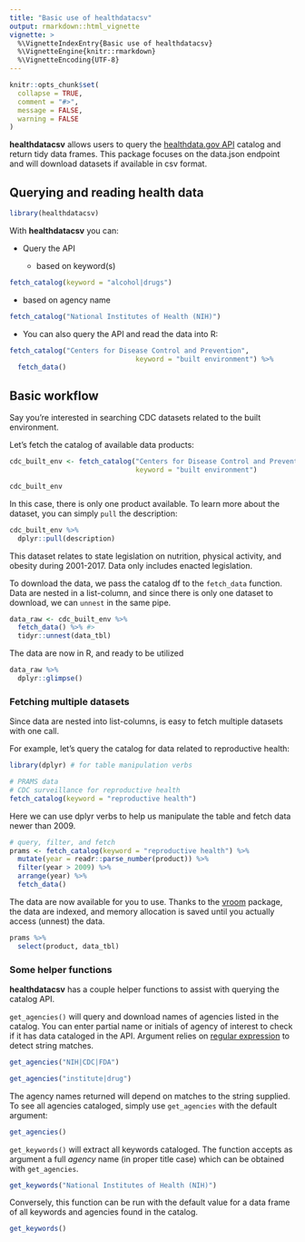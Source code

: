 ```yaml
---
title: "Basic use of healthdatacsv"
output: rmarkdown::html_vignette
vignette: >
  %\VignetteIndexEntry{Basic use of healthdatacsv}
  %\VignetteEngine{knitr::rmarkdown}
  %\VignetteEncoding{UTF-8}
---
```


```r
knitr::opts_chunk$set(
  collapse = TRUE,
  comment = "#>",
  message = FALSE,
  warning = FALSE
)

```


**healthdatacsv** allows users to query the [healthdata.gov API](https://healthdata.gov/node/25341) catalog and return tidy data frames. This package focuses on the data.json endpoint and will download datasets if available in csv format.  


## Querying and reading health data  

```r
library(healthdatacsv)
```

With **healthdatacsv** you can:  

- Query the API  

  - based on keyword(s)  

```r
fetch_catalog(keyword = "alcohol|drugs")

```


  - based on agency name  
  
```r
fetch_catalog("National Institutes of Health (NIH)")

```

- You can also query the API and read the data into R:  

```r
fetch_catalog("Centers for Disease Control and Prevention",
                               keyword = "built environment") %>% 
  fetch_data()

```


## Basic workflow

Say you're interested in searching CDC datasets related to the built environment.  

Let's fetch the catalog of available data products:

```r
cdc_built_env <- fetch_catalog("Centers for Disease Control and Prevention",
                               keyword = "built environment")

cdc_built_env

```

In this case, there is only one product available.  To learn more about the dataset, you can simply `pull` the description:

```r
cdc_built_env %>%
  dplyr::pull(description)

```

This dataset relates to state legislation on nutrition, physical activity, and obesity during 2001-2017.  Data only includes enacted legislation.

To download the data, we pass the catalog df to the `fetch_data` function.  Data are nested in a list-column, and since there is only one dataset to download, we can `unnest` in the same pipe.  

```r
data_raw <- cdc_built_env %>%
  fetch_data() %>% #> 
  tidyr::unnest(data_tbl)

```

The data are now in R, and ready to be utilized  

```r
data_raw %>%
  dplyr::glimpse()

```

### Fetching multiple datasets  

Since data are nested into list-columns, is easy to fetch multiple datasets with one call.    

For example, let's query the catalog for data related to reproductive health:    

```r
library(dplyr) # for table manipulation verbs

# PRAMS data
# CDC surveillance for reproductive health
fetch_catalog(keyword = "reproductive health")

```

Here we can use dplyr verbs to help us manipulate the table and fetch data newer than 2009.  

```r
# query, filter, and fetch
prams <- fetch_catalog(keyword = "reproductive health") %>% 
  mutate(year = readr::parse_number(product)) %>% 
  filter(year > 2009) %>% 
  arrange(year) %>% 
  fetch_data()

```

The data are now available for you to use.  Thanks to the [vroom](https://vroom.r-lib.org/index.html) package, the data are indexed, and memory allocation is saved until you actually access (unnest) the data.  

```r
prams %>% 
  select(product, data_tbl)
```


### Some helper functions

**healthdatacsv** has a couple helper functions to assist with querying the catalog API.  

`get_agencies()` will query and download names of agencies listed in the catalog. You can enter partial name or initials of agency of interest to check if it has data cataloged in the API. Argument relies on [regular expression](https://stringr.tidyverse.org/articles/regular-expressions.html) to detect string matches.

```r

get_agencies("NIH|CDC|FDA")

get_agencies("institute|drug")

```

The agency names returned will depend on matches to the string supplied. To see all agencies cataloged, simply use `get_agencies` with the default argument:  

```r
get_agencies()

```


`get_keywords()` will extract all keywords cataloged. The function accepts as argument a full *agency* name (in proper title case) which can be obtained with `get_agencies`.  


```r
get_keywords("National Institutes of Health (NIH)")

```

Conversely, this function can be run with the default value for a data frame of all keywords and agencies found in the catalog.

```r
get_keywords()

```

